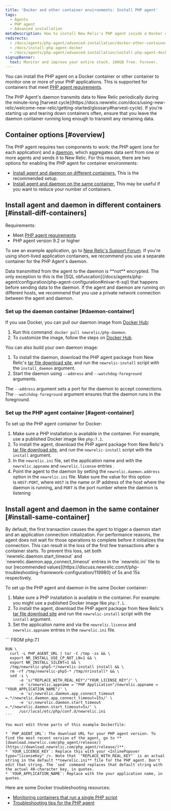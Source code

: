 ```yaml
---
title: 'Docker and other container environments: Install PHP agent'
tags:
  - Agents
  - PHP agent
  - Advanced installation
metaDescription: How to install New Relic's PHP agent inside a Docker container or other container to monitor your PHP apps.
redirects:
  - /docs/agents/php-agent/advanced-installation/docker-other-container-environments-install-php-agent
  - /docs/install-php-agent-docker
  - /docs/agents/php-agent/advanced-installation/install-php-agent-docker
signupBanner:
  text: Monitor and improve your entire stack. 100GB free. Forever.
---
```


You can install the PHP agent on a Docker container or other container to monitor one or more of your PHP applications. This is supported for containers that meet [PHP agent requirements](/docs/agents/php-agent/getting-started/php-agent-compatibility-requirements).

<Callout variant="caution">
  The PHP Agent's daemon transmits data to New Relic periodically during the minute-long [harvest cycle](https://docs.newrelic.com/docs/using-new-relic/welcome-new-relic/getting-started/glossary#harvest-cycle). If you're starting up and tearing down containers often, ensure that you leave the daemon container running long enough to transmit any remaining data.
</Callout>

## Container options [#overview]

The PHP agent requires two components to work: the PHP agent (one for each application) and a [daemon](/docs/agents/php-agent/getting-started/new-relic-daemon-processes), which aggregates data sent from one or more agents and sends it to New Relic. For this reason, there are two options for enabling the PHP agent for container environments:

* [Install agent and daemon on different containers.](#install-diff-containers) This is the recommended setup.
* [Install agent and daemon on the same container.](#install-same-container) This may be useful if you want to reduce your number of containers.

## Install agent and daemon in different containers [#install-diff-containers]

Requirements:

* Meet [PHP agent requirements](/docs/agents/php-agent/getting-started/php-agent-compatibility-requirements)
* PHP agent version 9.2 or higher

To see an example application, go to [New Relic's Support Forum](https://discuss.newrelic.com/t/relic-solution-php-agent-and-daemon-containers/84841). If you're using short-lived application containers, we recommend you use a separate container for the PHP Agent's daemon.

<Callout variant="caution">
  Data transmitted from the agent to the daemon is **not** encrypted. The only exception to this is the [SQL obfuscation](/docs/agents/php-agent/configuration/php-agent-configuration#inivar-tt-sql) that happens before sending data to the daemon. If the agent and daemon are running on different hosts, we recommend that you use a private network connection between the agent and daemon.
</Callout>

### Set up the daemon container [#daemon-container]

If you use Docker, you can pull our daemon image from [Docker Hub](https://hub.docker.com/r/newrelic/php-daemon):

1. Run this command: `docker pull newrelic/php-daemon`.
2. To customize the image, follow the steps on [Docker Hub](https://hub.docker.com/r/newrelic/php-daemon).

You can also build your own daemon image:

1. To install the daemon, download the PHP agent package from New Relic's [tar file download site](/docs/agents/php-agent/installation/php-agent-installation-tar-file), and run the `newrelic-install` script with the `install_daemon` argument.
2. Start the daemon using `--address` and `--watchdog-foreground` arguments.

The `--address` argument sets a port for the daemon to accept connections. The `--watchdog-foreground` argument ensures that the daemon runs in the foreground.

### Set up the PHP agent container [#agent-container]

To set up the PHP agent container for Docker:

1. Make sure a PHP installation is available in the container. For example, use a published Docker image like `php:7.1`.
2. To install the agent, download the PHP agent package from New Relic's [tar file download site](/docs/agents/php-agent/installation/php-agent-installation-tar-file), and run the `newrelic-install` script with the `install` argument.
3. In the `newrelic.ini` file, set the application name and <InlinePopover type="licenseKey" /> with the `newrelic.appname` and `newrelic.license` entries .
4. Point the agent to the daemon by setting the `newrelic.daemon.address` option in the `newrelic.ini` file. Make sure the value for this option is `HOST:PORT`, where `HOST` is the name or IP address of the host where the daemon is running, and `PORT` is the port number where the daemon is listening

## Install agent and daemon in the same container [#install-same-container]

<Callout variant="caution">
  By default, the first transaction causes the agent to trigger a daemon start and an application connection initialization. For performance reasons, the agent does not wait for those operations to complete before it initializes the connection. This can result in the loss of the first few transactions after a container starts. To prevent this loss, set both `newrelic.daemon.start_timeout` and `newrelic.daemon.app_connect_timeout` entries in the `newrelic.ini` file to our [recommended values](https://discuss.newrelic.com/t/php-troubleshooting-framework-configuration/119980) of 5s and 15s respectively.
</Callout>

To set up the PHP agent and daemon in the same Docker container:

1. Make sure a PHP installation is available in the container. For example: you might use a published Docker image like `php:7.1`.
2. To install the agent, download the PHP agent package from New Relic's [tar file download site](/docs/agents/php-agent/installation/php-agent-installation-tar-file) and run the `newrelic-install` script with the `install` argument.
3. Set the application name and <InlinePopover type="licenseKey" /> via the `newrelic.license` and `newrelic.appname` entries in the `newrelic.ini` file.

<CollapserGroup>
  <Collapser
    id="dockerfile-example"
    title="Dockerfile example"
  >
    ```
    FROM php:7.1

    RUN \
      curl -L PHP_AGENT_URL | tar -C /tmp -zx && \
      export NR_INSTALL_USE_CP_NOT_LN=1 && \
      export NR_INSTALL_SILENT=1 && \
      /tmp/newrelic-php5-*/newrelic-install install && \
      rm -rf /tmp/newrelic-php5-* /tmp/nrinstall* && \
      sed -i \
          -e 's/"REPLACE_WITH_REAL_KEY"/"YOUR_LICENSE_KEY"/' \
          -e 's/newrelic.appname = "PHP Application"/newrelic.appname = "YOUR_APPLICATION_NAME"/' \
          -e 's/;newrelic.daemon.app_connect_timeout =.*/newrelic.daemon.app_connect_timeout=15s/' \
          -e 's/;newrelic.daemon.start_timeout =.*/newrelic.daemon.start_timeout=5s/' \
          /usr/local/etc/php/conf.d/newrelic.ini
    ```

    You must edit three parts of this example Dockerfile:

    * `PHP_AGENT_URL`: The download URL for your PHP agent version. To find the most recent version of the agent, go to **[download.newrelic.com/php_agent/release/](https://download.newrelic.com/php_agent/release/)**.
    * `YOUR_LICENSE_KEY`: Replace this with your <InlinePopover type="licenseKey" />. Note that `"REPLACE_WITH_REAL_KEY"` is an actual string in the default **newrelic.ini** file for the PHP agent. Don't edit that string. The `sed` command replaces that default string with the actual 40-character key, in quotes.
    * `YOUR_APPLICATION_NAME`: Replace with the your application name, in quotes.
  </Collapser>
</CollapserGroup>

<Callout variant="tip">
  Here are some Docker troubleshooting resources:

  * [Monitoring containers that run a single PHP script](https://discuss.newrelic.com/t/relic-solution-single-php-script-docker-containers/80386)
  * [Troubleshooting tips for the PHP agent](https://discuss.newrelic.com/t/php-troubleshooting-framework-configuration/119980)
</Callout>

<InstallFeedback />
